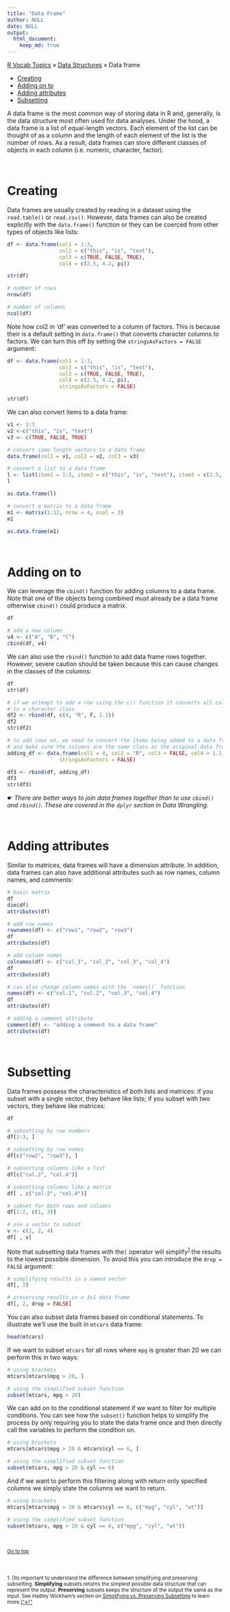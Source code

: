 ```yaml
---
title: "Data Frame"
author: NULL
date: NULL
output:
  html_document:
    keep_md: true
---
```


[R Vocab Topics](index) &#187; [Data Structures](data_structures) &#187; Data frame

* <a href="#creating">Creating</a>
* <a href="#adding">Adding on to</a>
* <a href="#attributes">Adding attributes</a>
* <a href="#subsetting">Subsetting</a>

A data frame is the most common way of storing data in R and, generally, is the data structure most often used for data analyses.  Under the hood, a data frame is a list of equal-length vectors.  Each element of the list can be thought of as a column and the length of each element of the list is the number of rows.  As a result, data frames can store different classes of objects in each column (i.e. numeric, character, factor).  

<br>

<a name="creating"></a>

# Creating
Data frames are usually created by reading in a dataset using the `read.table()` or `read.csv()`. However, data frames can also be created explicitly with the `data.frame()` function or they can be coerced from other types of objects like lists:

```r
df <- data.frame(col1 = 1:3, 
                 col2 = c("this", "is", "text"), 
                 col3 = c(TRUE, FALSE, TRUE), 
                 col4 = c(2.5, 4.2, pi))

str(df)

# number of rows
nrow(df)

# number of columns
ncol(df)

```

Note how col2 in 'df' was converted to a column of factors.  This is because their is a default setting in `data.frame()` that converts character columns to factors.  We can turn this off by setting the `stringsAsFactors = FALSE` argument:

```r
df <- data.frame(col1 = 1:3, 
                 col2 = c("this", "is", "text"), 
                 col3 = c(TRUE, FALSE, TRUE), 
                 col4 = c(2.5, 4.2, pi), 
                 stringsAsFactors = FALSE)

str(df)
```

We can also convert items to a data frame:
```r
v1 <- 1:3
v2 <-c("this", "is", "text")
v3 <- c(TRUE, FALSE, TRUE)

# convert same length vectors to a data frame
data.frame(col1 = v1, col2 = v2, col3 = v3)

# convert a list to a data frame
l <- list(item1 = 1:3, item2 = c("this", "is", "text"), item3 = c(2.5, 4.2, 5.1))
l

as.data.frame(l)

# convert a matrix to a data frame
m1 <- matrix(1:12, nrow = 4, ncol = 3)
m1

as.data.frame(m1)
```


<br>

<a name="adding"></a>

# Adding on to
We can leverage the `cbind()` function for adding columns to a data frame.  Note that one of the objects being combined must already be a data frame otherwise `cbind()` could produce a matrix.
```r
df

# add a new column
v4 <- c("A", "B", "C")
cbind(df, v4)
```

We can also use the `rbind()` function to add data frame rows together.  However, severe caution should be taken because this can cause changes in the classes of the columns:
```r
df
str(df)

# if we attempt to add a row using the c() function it converts all columns
# to a character class
df2 <- rbind(df, c(4, "R", F, 1.1))
df2
str(df2)

# to add rows on, we need to convert the items being added to a data frame
# and make sure the columns are the same class as the original data frame
adding_df <- data.frame(col1 = 4, col2 = "R", col3 = FALSE, col4 = 1.1, 
                 stringsAsFactors = FALSE)

df3 <- rbind(df, adding_df)
df3
str(df3)
```
&#9755; *There are better ways to join data frames together than to use `cbind()` and `rbind()`.  These are covered in the `dplyr` section in Data Wrangling.*

<br>

<a name="attributes"></a>

# Adding attributes
Similar to matrices, data frames will have a dimension attribute.  In addition, data frames can also have additional attributes such as row names, column names, and comments:
```r
# basic matrix
df
dim(df)
attributes(df)

# add row names
rownames(df) <- c("row1", "row2", "row3")
df
attributes(df)

# add column names
colnames(df) <- c("col_1", "col_2", "col_3", "col_4")
df
attributes(df)

# can also change column names with the `names()` function
names(df) <- c("col.1", "col.2", "col.3", "col.4")
df
attributes(df)

# adding a comment attribute
comment(df) <- "adding a comment to a data frame"
attributes(df)
```

<br>

<a name="subsetting"></a>

# Subsetting
Data frames possess the characteristics of both lists and matrices: if you subset with a single vector, they behave like lists; if you subset with two vectors, they behave like matrices:

```r
df

# subsetting by row numbers
df[2:3, ]

# subsetting by row names
df[c("row2", "row3"), ]

# subsetting columns like a list
df[c("col.2", "col.4")]

# subsetting columns like a matrix
df[ , c("col.2", "col.4")]

# subset for both rows and columns
df[1:2, c(1, 3)]

# use a vector to subset
v <- c(1, 2, 4)
df[ , v]
```

Note that subsetting data frames with the`[` operator will simplify<sup><a href="#fn1" id="ref1">1</a></sup> the results to the lowest possible dimension.  To avoid this you can introduce the `drop = FALSE` argument:

```r
# simplifying results in a named vector
df[, 2]

# preserving results in a 3x1 data frame
df[, 2, drop = FALSE]
```


You can also subset data frames based on conditional statements.  To illustrate we'll use the built in `mtcars` data frame:

```r
head(mtcars)
```

If we want to subset `mtcars` for all rows where `mpg` is greater than 20 we can perform this in two ways:

```r
# using brackets
mtcars[mtcars$mpg > 20, ]

# using the simplified subset function
subset(mtcars, mpg > 20)
```


We can add on to the conditional statement if we want to filter for multiple conditions. You can see how the `subset()` function helps to simplify the process by only requiring you to state the data frame once and then directly call the variables to perform the condition on.

```r
# using brackets
mtcars[mtcars$mpg > 20 & mtcars$cyl == 6, ]

# using the simplified subset function
subset(mtcars, mpg > 20 & cyl == 6)
```

And if we want to perform this filtering along with return only specified columns we simply state the columns we want to return.

```r
# using brackets
mtcars[mtcars$mpg > 20 & mtcars$cyl == 6, c("mpg", "cyl", "wt")]

# using the simplified subset function
subset(mtcars, mpg > 20 & cyl == 6, c("mpg", "cyl", "wt"))
```

<br>

<small><a href="#">Go to top</a></small>

<br>
<br>
<sup id="fn1">1. [Its important to understand the difference between simplifying and preserving subsetting.  **Simplifying** subsets returns the simplest possible data structure that can represent the output. **Preserving** subsets keeps the structure of the output the same as the input.  See Hadley Wickham's section on [Simplifying vs. Preserving Subsetting](http://adv-r.had.co.nz/Subsetting.html#subsetting-operators) to learn more.]<a href="#ref1" title="Jump back to footnote 1 in the text.">"&#8617;"</a><sup>